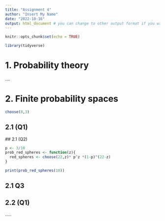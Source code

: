 ```yaml
---
title: "Assignment 4"
author: "Insert My Name"
date: "2022-10-16"
output: html_document # you can change to other output format if you want
---
```


```r
knitr::opts_chunk$set(echo = TRUE)
```
```r
library(tidyverse)
```

# 1. Probability theory



....

# 2. Finite probability spaces
```r
choose(8,3)
```

## 2.1 (Q1)
\begin{equation} 
  f\left(k\right) = \binom{n}{k} p^k\left(1-p\right)^{n-k}
\end{equation} 
## 2.1 (Q2)

```r
p <- 3/10
prob_red_spheres <- function(z){
  red_spheres <- choose(22,z)* p^z *(1-p)^(22-z)
}

print(prob_red_spheres(10))
```
## 2.1 Q3

## 2.2 (Q1)

.....



